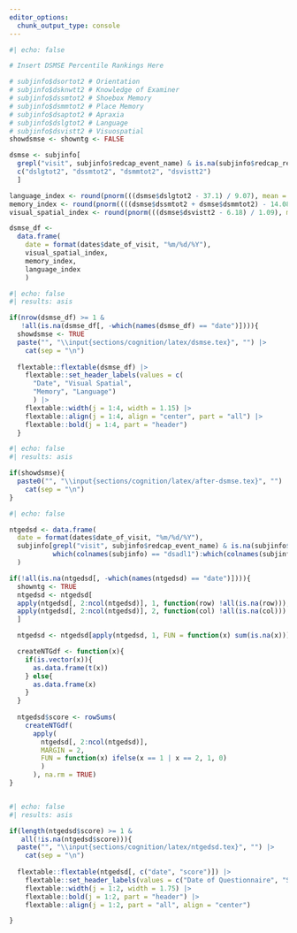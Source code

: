 ```yaml
---
editor_options: 
  chunk_output_type: console
---
```


```r
#| echo: false

# Insert DSMSE Percentile Rankings Here

# subjinfo$dsortot2 # Orientation
# subjinfo$dsknwtt2 # Knowledge of Examiner
# subjinfo$dssmtot2 # Shoebox Memory
# subjinfo$dsmmtot2 # Place Memory
# subjinfo$dsaptot2 # Apraxia
# subjinfo$dslgtot2	# Language
# subjinfo$dsvistt2 # Visuospatial
showdsmse <- showntg <- FALSE

dsmse <- subjinfo[
  grepl("visit", subjinfo$redcap_event_name) & is.na(subjinfo$redcap_repeat_instrument), 
  c("dslgtot2", "dssmtot2", "dsmmtot2", "dsvistt2")
  ]

language_index <- round(pnorm(((dsmse$dslgtot2 - 37.1) / 9.07), mean = 0, sd = 1) * 100, 2)
memory_index <- round(pnorm((((dsmse$dssmtot2 + dsmse$dsmmtot2) - 14.08) / 4.68), mean = 0, sd = 1) * 100, 2)
visual_spatial_index <- round(pnorm(((dsmse$dsvistt2 - 6.18) / 1.09), mean = 0, sd = 1) * 100, 2)

dsmse_df <- 
  data.frame(
    date = format(dates$date_of_visit, "%m/%d/%Y"),
    visual_spatial_index,
    memory_index,
    language_index
    ) 

```

```r
#| echo: false
#| results: asis

if(nrow(dsmse_df) >= 1 & 
   !all(is.na(dsmse_df[, -which(names(dsmse_df) == "date")]))){
  showdsmse <- TRUE
  paste("", "\\input{sections/cognition/latex/dsmse.tex}", "") |> 
    cat(sep = "\n")
  
  flextable::flextable(dsmse_df) |>
    flextable::set_header_labels(values = c(
      "Date", "Visual Spatial", 
      "Memory", "Language")
      ) |>
    flextable::width(j = 1:4, width = 1.15) |>
    flextable::align(j = 1:4, align = "center", part = "all") |>
    flextable::bold(j = 1:4, part = "header")
  }

```

```r
#| echo: false
#| results: asis

if(showdsmse){
  paste0("", "\\input{sections/cognition/latex/after-dsmse.tex}", "") |>
    cat(sep = "\n")
}

```

\newpage

<!--- NTG - Early Detection and Screen for Dementia (NTG-EDSD) --->

```r
#| echo: false

ntgedsd <- data.frame(
  date = format(dates$date_of_visit, "%m/%d/%Y"),
  subjinfo[grepl("visit", subjinfo$redcap_event_name) & is.na(subjinfo$redcap_repeat_instrument), 
           which(colnames(subjinfo) == "dsadl1"):which(colnames(subjinfo) == "dsother6")]
  )

if(!all(is.na(ntgedsd[, -which(names(ntgedsd) == "date")]))){
  showntg <- TRUE
  ntgedsd <- ntgedsd[
  apply(ntgedsd[, 2:ncol(ntgedsd)], 1, function(row) !all(is.na(row))), 
  apply(ntgedsd[, 2:ncol(ntgedsd)], 2, function(col) !all(is.na(col)))
  ]

  ntgedsd <- ntgedsd[apply(ntgedsd, 1, FUN = function(x) sum(is.na(x))) == 0, ] # Filter out NA values

  createNTGdf <- function(x){
    if(is.vector(x)){
      as.data.frame(t(x))
    } else{
      as.data.frame(x)
    }
  }
  
  ntgedsd$score <- rowSums(
    createNTGdf(
      apply(
        ntgedsd[, 2:ncol(ntgedsd)], 
        MARGIN = 2, 
        FUN = function(x) ifelse(x == 1 | x == 2, 1, 0)
        )
      ), na.rm = TRUE)
}



```

```r
#| echo: false
#| results: asis

if(length(ntgedsd$score) >= 1 & 
   all(!is.na(ntgedsd$score))){
  paste("", "\\input{sections/cognition/latex/ntgedsd.tex}", "") |> 
    cat(sep = "\n")
  
  flextable::flextable(ntgedsd[, c("date", "score")]) |>
    flextable::set_header_labels(values = c("Date of Questionnaire", "Score")) |>
    flextable::width(j = 1:2, width = 1.75) |>
    flextable::bold(j = 1:2, part = "header") |>
    flextable::align(j = 1:2, part = "all", align = "center")

}

```
